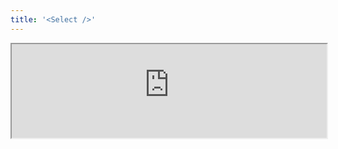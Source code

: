 ```yaml
---
title: '<Select />'
---
```


<Frame>
  <iframe
    height={160}
    width='100%'
    src="https://morph-data-components-storybook.netlify.app/iframe.html?args=&globals=&id=input-components-select--select-story"
  />
</Frame>

`<Select>` は、`defineState()` 関数で宣言した状態に、選択形式で値を入力するためのコンポーネントです。

```tsx
import { defineState } from '@morph-data/components';

export const { category } = defineState({ category: 'book' });

<Select state={category}>
  <SelectItem value="book">Book</SelectItem>
  <SelectItem value="electronics">Electronics</SelectItem>
  <SelectItem value="office-products">Office products</SelectItem>
</Select>
```

## プロパティ

<ParamField path="state" type="State" required>
  コンポーネントの入力値をバインドするStateオブジェクト。 `defineState()` 関数で宣言した状態を指定してください。
</ParamField>

## サブコンポーネント

### `<SelectItem />`

`<SelectItem>` は、`<Select>` コンポーネント内で選択肢を定義するためのコンポーネントです。

```tsx
<SelectItem value="book">Book</SelectItem>
```

<ParamField path="value" type="string" required>
  選択肢の値
</ParamField>


### `<SelectItems />`

`<SelectItems>` は、`<Select>` コンポーネント内で選択肢を一括で定義するためのコンポーネントです。

Select Itemsに値を渡す方法は2つあります。

1. 配列で指定する

2. DataFrameを返却する関数のaliasを指定する



```tsx
<SelectItems>
  // 1. 配列で指定する
  <SelectItems 
    items={[
      {value: 'book', label: 'Book' },
      { value: 'electronics', label: 'Electronics' }
    ]}
    valueKey='value'
    labelKey='label'
  />

  // 2. DataFrameを返却する関数のaliasを指定する
  <SelectItems loadData="get_categories" valueKey='value' labelKey='label' />
</SelectItems>
```

<ParamField path="items" type="Array">
  選択肢の値とラベルを含む配列。どのフィールドが値として使われるか、どのフィールドがラベルとして使われるかを指定するために、`valueKey` と `labelKey` プロパティを使ってください。
</ParamField>
<ParamField path="loadData" type="string">
  選択肢を取得するためのPython関数のalias
</ParamField>
<ParamField path="valueKey" type="string">
  選択肢の値を含むフィールド名
</ParamField>
<ParamField path="labelKey" type="string">
  選択肢のラベルを含むフィールド名
</ParamField>
